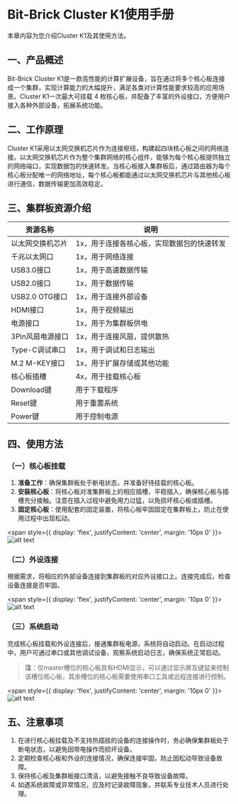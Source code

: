 
# Bit-Brick Cluster K1使用手册

本章内容为您介绍Cluster K1及其使用方法。

## 一、产品概述

Bit-Brick Cluster K1是一款高性能的计算扩展设备，旨在通过将多个核心板连接成一个集群，实现计算能力的大幅提升，满足各类对计算性能要求较高的应用场景。Cluster K1一次最大可挂载 4 枚核心板，并配备了丰富的外设接口，方便用户接入各种外部设备，拓展系统功能。

## 二、工作原理

Cluster K1采用以太网交换机芯片作为连接枢纽，构建起四块核心板之间的网络连接。以太网交换机芯片作为整个集群网络的核心组件，能够为每个核心板提供独立的网络端口，实现数据包的快速转发。当核心板接入集群板后，通过路由器为每个核心板分配唯一的网络地址，每个核心板都能通过以太网交换机芯片与其他核心板进行通信，数据传输更加高效稳定。

## 三、集群板资源介绍

| 资源名称          | 说明                                                                 |
|-------------------|----------------------------------------------------------------------|
| 以太网交换机芯片  | 1x，用于连接各核心板，实现数据包的快速转发                           |
| 千兆以太网口      | 1x，用于网络连接                                                     |
| USB3.0接口        | 1x，用于高速数据传输                                                 |
| USB2.0接口        | 1x，用于数据传输                                                     |
| USB2.0 OTG接口    | 1x，用于连接外部设备                                                 |
| HDMI接口          | 1x，用于视频输出                                                     |
| 电源接口          | 1x，用于为集群板供电                                                 |
| 3Pin风扇电源接口  | 1x，用于连接风扇，提供散热                                           |
| Type-C调试串口    | 1x，用于调试和日志输出                                               |
| M.2 M-KEY接口     | 1x，用于扩展存储或其他功能                                           |
| 核心板插槽        | 4x，用于挂载核心板                                                   |
| Download键        | 用于下载程序                                                         |
| Reset键           | 用于重置系统                                                         |
| Power键           | 用于控制电源                                                         |

## 四、使用方法

### （一）核心板挂载

1. **准备工作**：确保集群板处于断电状态，并准备好待挂载的核心板。
2. **安装核心板**：将核心板对准集群板上的相应插槽，平稳插入，确保核心板与插槽充分接触。注意在插入过程中避免用力过猛，以免损坏核心板或插槽。
3. **固定核心板**：使用配套的固定装置，将核心板牢固固定在集群板上，防止在使用过程中出现松动。
   

<span style={{ 
  display: 'flex', 
  justifyContent: 'center',
  margin: '10px 0'
}}>
![alt text](./static/k1_ssom_getting_start_image.png)
</span>

### （二）外设连接

根据需求，将相应的外部设备连接到集群板的对应外设接口上。连接完成后，检查设备连接是否牢固。


<span style={{ 
  display: 'flex', 
  justifyContent: 'center',
  margin: '10px 0'
}}>
![alt text](./static/k1_ssom_getting_start_image-1.png)
</span>
### （三）系统启动

完成核心板挂载和外设连接后，接通集群板电源，系统将自动启动。在启动过程中，用户可通过串口或其他调试设备，观察系统启动日志，确保系统正常启动。

> **注**：仅master槽位的核心板具有HDMI显示，可以通过显示屏及键鼠来控制该槽位核心板，其余槽位的核心板需要使用串口工具或远程连接进行控制。


<span style={{ 
  display: 'flex', 
  justifyContent: 'center',
  margin: '10px 0'
}}>
![alt text](./static/k1_ssom_getting_start_image-2.png)
</span>
## 五、注意事项

1. 在进行核心板挂载及不支持热插拔的设备的连接操作时，务必确保集群板处于断电状态，以避免因带电操作而损坏设备。
2. 定期检查核心板和外设的连接情况，确保连接牢固，防止因松动导致设备故障。
3. 保持核心板及集群板接口清洁，以避免接触不良导致设备故障。
4. 如遇系统故障或异常情况，应及时记录故障现象，并联系专业技术人员进行处理。
